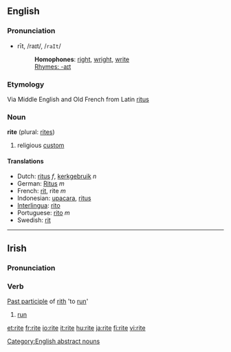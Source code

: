 ==English==
===Pronunciation===
*rīt, /raɪt/, /<tt>raIt</tt>/
*:'''Homophones''': [[right]], [[wright]], [[write]]
*:[[Rhymes:English:-aɪt|Rhymes: -aɪt]]
===Etymology===
Via Middle English and Old French from Latin [[ritus]]
===Noun===
'''rite''' (plural: [[rites]])

#religious [[custom]]

====Translations====
*Dutch: [[ritus]] ''f'', [[kerkgebruik]] ''n''
*German: [[Ritus]] ''m''
*French: [[rit]], rite ''m''
*Indonesian: [[upacara]], [[ritus]]
*[[Interlingua]]: [[rito]]
*Portuguese: [[rito]] ''m''
*Swedish: [[rit]] {{c}}

[[Category:English abstract nouns]]

----

==Irish==
===Pronunciation===
{{IPA|[ˈrit&#690;ə]}}
===Verb===
[[Past participle]] of [[rith]] 'to [[run]]'
#[[run]]

[[et:rite]]
[[fr:rite]]
[[io:rite]]
[[it:rite]]
[[hu:rite]]
[[ja:rite]]
[[fi:rite]]
[[vi:rite]]